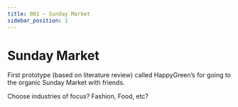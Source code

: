 ```yaml
---
title: 001 — Sunday Market
sidebar_position: 1
---
```


```{=mdx}
import MyEmbed from '/src/components/Embed'
```

# Sunday Market

First prototype (based on literature review) called HappyGreen's for going to the organic Sunday Market with friends.

<MyEmbed src="https://framer.com/embed/HappyGreen-s--b6BsD3AvB9LOehpEFVAu/DGVOYRTex?highlights=0" text="Loading Sunday Market..." />


Choose industries of focus? Fashion, Food, etc?